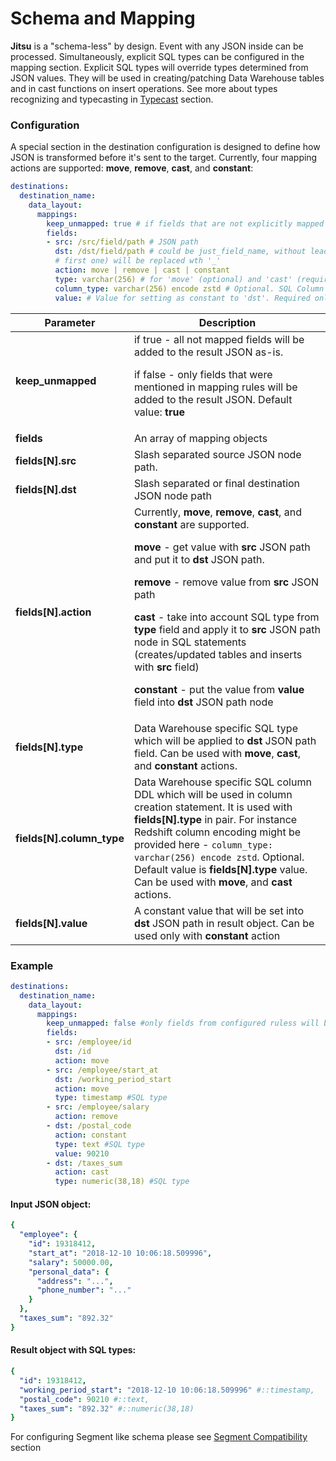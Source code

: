 
# Schema and Mapping

**Jitsu** is a "schema-less" by design. Event with any JSON inside can be processed.
Simultaneously, explicit SQL types can be configured in the mapping section. Explicit SQL types will
override types determined from JSON values. They will be used in creating/patching Data Warehouse tables
and in cast functions on insert operations. See more about types recognizing and typecasting in
[Typecast](/docs/other-features/typecast) section.

### Configuration

A special section in the destination configuration is designed to define how JSON is transformed before it's sent to the target. Currently,
four mapping actions are supported: **move**, **remove**, **cast**, and **constant**:

```yaml
destinations:
  destination_name:
    data_layout:
      mappings:
        keep_unmapped: true # if fields that are not explicitly mapped should be kept or removed
        fields:
        - src: /src/field/path # JSON path
          dst: /dst/field/path # could be just_field_name, without leading. Before inserting all / (except
          # first one) will be replaced wth '_'
          action: move | remove | cast | constant
          type: varchar(256) # for 'move' (optional) and 'cast' (required) actions - SQL type (depend on destination)
          column_type: varchar(256) encode zstd # Optional. SQL Column DDL on create/patch tables. Default value is 'type' variable value from this object.
          value: # Value for setting as constant to 'dst'. Required only for 'constant' action. Other actions will ignore this field.
```

<table>
  <thead>
    <tr>
      <th>Parameter</th>
      <th>Description</th>
    </tr>
  </thead>
  <tbody>
    <tr>
      <td><b>keep_unmapped</b>
      </td>
      <td>if true - all not mapped fields will be added to the result JSON as-is.
        <p>if false - only fields that were mentioned in mapping rules will be added
          to the result JSON. Default value: <b>true</b>
        </p>
      </td>
    </tr>
    <tr>
      <td><b>fields</b>
      </td>
      <td>An array of mapping objects</td>
    </tr>
    <tr>
      <td><b>fields[N].src</b>
      </td>
      <td>Slash separated source JSON node path.</td>
    </tr>
    <tr>
      <td><b>fields[N].dst</b>
      </td>
      <td>Slash separated or final destination JSON node path</td>
    </tr>
    <tr>
      <td><b>fields[N].action</b>
      </td>
      <td>
          Currently, <b>move</b>, <b>remove</b>, <b>cast</b>, and <b>constant</b> are
          supported.
        <p><b>move</b> - get value with <b>src</b> JSON path and put it to <b>dst </b>JSON
          path.</p>
        <p><b>remove</b> - remove value from <b>src </b>JSON path</p>
        <p><b>cast</b> - take into account SQL type from <b>type</b> field and apply
          it to <b>src</b> JSON path node in SQL statements (creates/updated tables
          and inserts with <b>src</b> field)</p>
        <p><b>constant </b>- put the value from <b>value </b>field into <b>dst </b>JSON
          path node</p>
      </td>
    </tr>
    <tr>
      <td><b>fields[N].type</b>
      </td>
      <td>Data Warehouse specific SQL type which will be applied to <b>dst </b>JSON
        path field. Can be used with <b>move</b>, <b>cast</b>, and <b>constant</b> actions.</td>
    </tr>
    <tr>
      <td><b>fields[N].column_type</b>
      </td>
      <td>Data Warehouse specific SQL column DDL which will be used in column creation statement. It is used with 
     <b>fields[N].type</b> in pair. For instance Redshift column encoding might be provided here - <code inline="true">column_type: varchar(256) encode zstd</code>. Optional. Default value is <b>fields[N].type</b> value. Can be used with <b>move</b>, 
     and <b>cast</b> actions.</td>
    </tr>
    <tr>
      <td><b>fields[N].value</b>
      </td>
      <td>A constant value that will be set into <b>dst </b>JSON path in result object.
        Can be used only with <b>constant </b>action</td>
    </tr>
  </tbody>
</table>

### 

### Example

```yaml
destinations:
  destination_name:
    data_layout:
      mappings:
        keep_unmapped: false #only fields from configured ruless will be in the result
        fields:
        - src: /employee/id
          dst: /id
          action: move
        - src: /employee/start_at
          dst: /working_period_start
          action: move
          type: timestamp #SQL type
        - src: /employee/salary
          action: remove
        - dst: /postal_code
          action: constant
          type: text #SQL type
          value: 90210
        - dst: /taxes_sum
          action: cast
          type: numeric(38,18) #SQL type         
```

#### Input JSON object:

```yaml
{
  "employee": {
    "id": 19318412,
    "start_at": "2018-12-10 10:06:18.509996",
    "salary": 50000.00,
    "personal_data": {
      "address": "...",
      "phone_number": "..."
    }
  },
  "taxes_sum": "892.32"
}
```

####  Result object with SQL types:

```yaml
{
  "id": 19318412,
  "working_period_start": "2018-12-10 10:06:18.509996" #::timestamp,
  "postal_code": 90210 #::text,
  "taxes_sum": "892.32" #::numeric(38,18)
}
```

<Hint>
    For configuring Segment like schema please see <a href="/docs/other-features/segment-compatibility">Segment Compatibility</a> section
</Hint>

